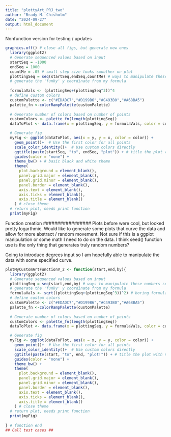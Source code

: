 ```yaml
---
title: "plottyArt_PRJ_two"
author: "Brady M. Chisholm"
date: "2024-09-27"
output: html_document
---
```


Nonfunction version for testing / updates
```r
graphics.off() # close all figs, but generate new ones 
  library(ggplot2)
  # Generate sequenced values based on input
  startSeq = -1000
  endSeq = 1000
  countMe = .05 # small step size looks smoother on plot 
  plottingSeq = seq(startSeq,endSeq,countMe) # ways to manipulate these numbers so they have an interesting pattern / relationship 
  # generate the 'funky' y coordinate from my formula 
  
  formulaVals <- (plottingSeq+(plottingSeq^3))^4  
  # define custom colors 
  customPalette <- c("#EDADC7","#D199B6","#C493B0","#A68BA5")
  palette_fn <-colorRampPalette(customPalette) 
  
  # Generate number of colors based on number of points 
  customColors <- palette_fn(length(plottingSeq))
  dataToPlot <- data.frame(x = plottingSeq, y = formulaVals, color = customColors)

  # Generate fig 
  myFig <- ggplot(dataToPlot, aes(x = y, y = x, color = color)) +
    geom_point()+  # Use the first color for all points
    scale_color_identity()+  # Use custom colors directly 
    ggtitle(paste(startSeq, "to", endSeq, "plot")) + # title the plot with number ranges included 
    guides(color = "none") + 
    theme_bw() + # basic black and white theme 
    theme(
      plot.background = element_blank(),
      panel.grid.major = element_blank(),
      panel.grid.minor = element_blank(),
      panel.border = element_blank(),
      axis.text = element_blank(),         
      axis.ticks = element_blank(),        
      axis.title = element_blank()         
    ) # close theme 
  # return plot, needs print function  
  print(myFig)
```
#################
Function creation
#################
Plots before were cool, but looked pretty logarthmic. Would like to generate some plots that curve the data and allow for more abstract / random movement. Not sure if this is a ggplot manipulation or some math I need to do on the data. I think seed() function use is the only thing that generates truly random numbers?  

Going to introduce degrees input so I am hopefully able to manipulate the data with some specified curve. 
```r
plotMyCustomArtFunctionV_2 <- function(start,end,by){
  library(ggplot2)
  # Generate sequenced values based on input
  plottingSeq = seq(start,end,by) # ways to manipulate these numbers so they have an interesting pattern / relationship 
  # generate the 'funky' y coordinate from my formula 
  formulaVals <- sqrt((plottingSeq+(plottingSeq^3))^2) # boring formula 
  # define custom colors 
  customPalette <- c("#EDADC7","#D199B6","#C493B0","#A68BA5")
  palette_fn <-colorRampPalette(customPalette) 
  
  # Generate number of colors based on number of points 
  customColors <- palette_fn(length(plottingSeq))
  dataToPlot <- data.frame(x = plottingSeq, y = formulaVals, color = customColors)

  # Generate fig 
  myFig <- ggplot(dataToPlot, aes(x = x, y = y, color = color)) +
    geom_point()+  # Use the first color for all points
    scale_color_identity()+  # Use custom colors directly 
    ggtitle(paste(start, "to", end, "plot!")) + # title the plot with num ranges included 
    guides(color = "none") + 
    theme_bw() + 
    theme(
      plot.background = element_blank(),
      panel.grid.major = element_blank(),
      panel.grid.minor = element_blank(),
      panel.border = element_blank(),
      axis.text = element_blank(),         
      axis.ticks = element_blank(),        
      axis.title = element_blank()         
    ) # close theme 
  # return plot, needs print function  
  print(myFig)
  
} # function end 
## Call test cases ##
```



